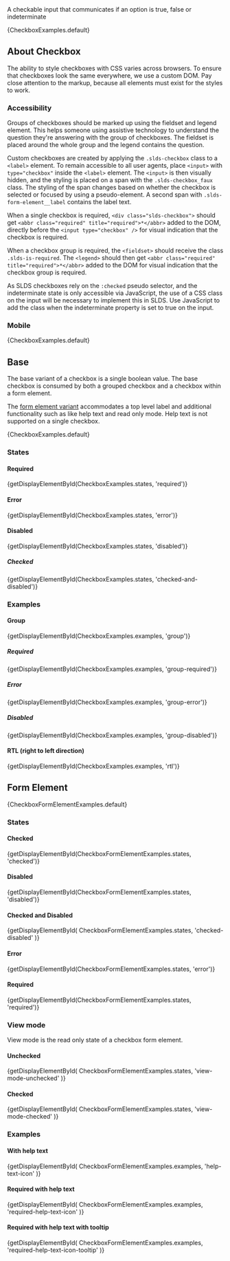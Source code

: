 
<div className="doc lead">
  A checkable input that communicates if an option is true, false or
  indeterminate
</div>

<CodeView exampleOnly>{CheckboxExamples.default}</CodeView>

## About Checkbox

The ability to style checkboxes with CSS varies across browsers. To ensure that checkboxes look the same everywhere, we use a custom DOM. Pay close attention to the markup, because all elements must exist for the styles to work.

### Accessibility

Groups of checkboxes should be marked up using the fieldset and legend element. This helps someone using assistive technology to understand the question they're answering with the group of checkboxes. The fieldset is placed around the whole group and the legend contains the question.

Custom checkboxes are created by applying the `.slds-checkbox` class to a `<label>` element. To remain accessible to all user agents, place `<input>` with `type="checkbox"` inside the `<label>` element. The `<input>` is then visually hidden, and the styling is placed on a span with the `.slds-checkbox_faux` class. The styling of the span changes based on whether the checkbox is selected or focused by using a pseudo-element. A second span with `.slds-form-element__label` contains the label text.

When a single checkbox is required, `<div class="slds-checkbox">` should get `<abbr class="required" title="required">*</abbr>` added to the DOM, directly before the `<input type="checkbox" />` for visual indication that the checkbox is required.

When a checkbox group is required, the `<fieldset>` should receive the class `.slds-is-required`. The `<legend>` should then get `<abbr class="required" title="required">*</abbr>` added to the DOM for visual indication that the checkbox group is required.

As SLDS checkboxes rely on the `:checked` pseudo selector, and the indeterminate state is only accessible via JavaScript, the use of a CSS class on the input will be necessary to implement this in SLDS. Use JavaScript to add the class when the indeterminate property is set to true on the input.

### Mobile

<MobileBlurb patternSpecificText="checkboxes will have an increased size to accommodate tapping with a finger instead of the more precise mouse cursor, as well as having larger label text" />

<CodeView frameOnly>{CheckboxExamples.default}</CodeView>

## Base

The base variant of a checkbox is a single boolean value. The base checkbox is consumed by both a grouped checkbox and a checkbox within a form element.

The [form element variant](#Form-Element) accommodates a top level label and additional functionality such as like help text and read only mode. Help text is not supported on a single checkbox.

<CodeView>{CheckboxExamples.default}</CodeView>

### States

#### Required

<CodeView>
  {getDisplayElementById(CheckboxExamples.states, 'required')}
</CodeView>

#### Error

<CodeView>{getDisplayElementById(CheckboxExamples.states, 'error')}</CodeView>

#### Disabled

<CodeView>
  {getDisplayElementById(CheckboxExamples.states, 'disabled')}
</CodeView>

##### Checked

<CodeView>
  {getDisplayElementById(CheckboxExamples.states, 'checked-and-disabled')}
</CodeView>

### Examples

#### Group

<CodeView>{getDisplayElementById(CheckboxExamples.examples, 'group')}</CodeView>

##### Required

<CodeView>
  {getDisplayElementById(CheckboxExamples.examples, 'group-required')}
</CodeView>

##### Error

<CodeView>
  {getDisplayElementById(CheckboxExamples.examples, 'group-error')}
</CodeView>

##### Disabled

<CodeView>
  {getDisplayElementById(CheckboxExamples.examples, 'group-disabled')}
</CodeView>

#### RTL (right to left direction)

<CodeView>{getDisplayElementById(CheckboxExamples.examples, 'rtl')}</CodeView>

## Form Element

<CodeView>{CheckboxFormElementExamples.default}</CodeView>

### States

#### Checked

<CodeView>
  {getDisplayElementById(CheckboxFormElementExamples.states, 'checked')}
</CodeView>

#### Disabled

<CodeView>
  {getDisplayElementById(CheckboxFormElementExamples.states, 'disabled')}
</CodeView>

#### Checked and Disabled

<CodeView>
  {getDisplayElementById(
    CheckboxFormElementExamples.states,
    'checked-disabled'
  )}
</CodeView>

#### Error

<CodeView>
  {getDisplayElementById(CheckboxFormElementExamples.states, 'error')}
</CodeView>

#### Required

<CodeView>
  {getDisplayElementById(CheckboxFormElementExamples.states, 'required')}
</CodeView>

### View mode

View mode is the read only state of a checkbox form element.

#### Unchecked

<CodeView>
  {getDisplayElementById(
    CheckboxFormElementExamples.states,
    'view-mode-unchecked'
  )}
</CodeView>

#### Checked

<CodeView>
  {getDisplayElementById(
    CheckboxFormElementExamples.states,
    'view-mode-checked'
  )}
</CodeView>

### Examples

#### With help text

<CodeView>
  {getDisplayElementById(
    CheckboxFormElementExamples.examples,
    'help-text-icon'
  )}
</CodeView>

#### Required with help text

<CodeView>
  {getDisplayElementById(
    CheckboxFormElementExamples.examples,
    'required-help-text-icon'
  )}
</CodeView>

#### Required with help text with tooltip

<CodeView>
  {getDisplayElementById(
    CheckboxFormElementExamples.examples,
    'required-help-text-icon-tooltip'
  )}
</CodeView>
